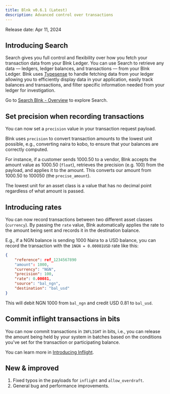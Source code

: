 ```yaml
---
title: Blnk v0.6.1 (Latest)
description: Advanced control over transactions
---
```


Release date: Apr 11, 2024
## Introducing Search
	
Search gives you full control and flexibility over how you fetch your transaction data from your Blnk Ledger. You can use Search to retrieve any data — ledgers, ledger balances, and transactions — from your Blnk Ledger. Blnk uses [Typesense](https://typesense.org) to handle fetching data from your ledger allowing you to efficiently display data in your application, easily track balances and transactions, and filter specific information needed from your ledger for investigation.
	
Go to [Search Blnk - Overview](/ledger/tutorial/search/overview) to explore Search.

## Set precision when recording transactions

You can now set a `precision` value in your transaction request payload.

Blnk uses `precision` to convert transaction amounts to the lowest unit possible, e.g., converting naira to kobo, to ensure that your balances are correctly computed. 

For instance, if a customer sends 1000.50 to a vendor, Blnk accepts the amount value as 1000.50 (`float`), retrieves the precision (e.g. 100) from the payload, and applies it to the amount. This converts our amount from 1000.50 to 100050 (the `precise_amount`).

<Tip>The lowest unit for an asset class is a value that has no decimal point regardless of what amount is passed.</Tip>

## Introducing rates

You can now record transactions between two different asset classes (`currency`). By passing the `rate` value, Blnk automatically applies the rate to the amount being sent and records it in the destination balance.

E.g., if a NGN balance is sending 1000 Naira to a USD balance, you can record the transaction with the `1NGN = 0.00081USD` rate like this:

```json request
{
	"reference": ref_1234567890
	"amount": 1000,
	"currency": "NGN",
	"precision": 100,
	"rate": 0.00081,
	"source": "bal_ngn",
	"destination": "bal_usd"
}
```

This will debit NGN 1000 from `bal_ngn` and credit USD 0.81 to `bal_usd`.

## Commit inflight transactions in bits

You can now commit transactions in `INFLIGHT` in bits, i.e., you can release the amount being held by your system in batches based on the conditions you've set for the transaction or participating balance. 

You can learn more in [Introducing Inflight](/ledger/tutorial/inflight).

## New & improved
1. Fixed typos in the payloads for `inflight` and `allow_overdraft`.
2. General bug and performance improvements.